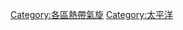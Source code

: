 {{Commonscat|Pacific hurricanes}}

[[Category:各區熱帶氣旋|Category:各區熱帶氣旋]]
[[Category:太平洋|Category:太平洋]]